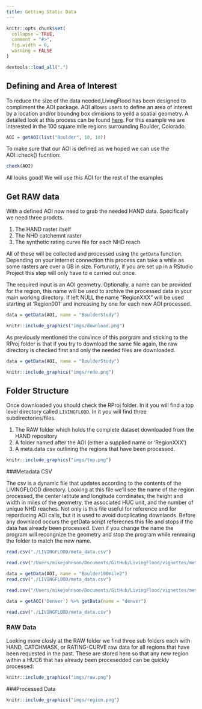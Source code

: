 ```yaml
---
title: Getting Static Data
---
```


```r
knitr::opts_chunk$set(
  collapse = TRUE,
  comment = "#>",
  fig.width = 6,
  warning = FALSE
)

devtools::load_all(".")
```

## Defining and Area of Interest

To reduce the size of the data needed,LivingFlood has been designed to compliment the AOI package. AOI allows users to define an area of interest by a location and/or boundng box dimisions to yeild a spatial geometry. A detailed look at this process can be found [here](...). For this example we are interested in the  100 square mile regions surrounding Boulder, Colorado.

```r
AOI = getAOI(list("Boulder", 10, 10))
```

To make sure that our AOI is defined as we hoped we can use the AOI::check() fucntion:

```r
check(AOI)
```

All looks good! We will use this AOI for the rest of the examples

## Get RAW data

With a defined AOI now need to grab the needed HAND data. Specifically we need three prodcts. 

  1. The HAND raster itself
  2. The NHD catchemnt raster
  3. The synthetic rating curve file for each NHD reach
  
All of these will be collected and processed using the `getData` function. Depending on your internet connection this process can take a while as some rasters are over a GB in size. Fortunatly, if you are set up in a RStudio Project this step will only have to e carried out once. 

The required input is an AOI geometry. Optionally, a name can be provided for the region, this name will be used to archive the processed data in your main working directory. If left NULL the name "RegionXXX" will be used starting at 'Region001' and increasing by one for each new AOI processed.

```r
data = getData(AOI, name = "BoulderStudy")

```

```r
knitr::include_graphics("imgs/download.png")
```


As previously mentioned the convince of this porgram and sticking to the RProj folder is that if you try to download the same file again, the raw directory is checked first and only the needed files are downloaded. 

```r
data = getData(AOI, name = "BoulderStudy")
```

```r
knitr::include_graphics("imgs/redo.png")
```


## Folder Structure

Once downloaded you should check the RProj folder. In it you will find a top level directory called `LIVINGFLOOD`. In it you will find three subdirectories/files. 

  1. The RAW folder which holds the complete dataset downloaded from the HAND repository
  2. A folder named after the AOI (either a supplied name or 'RegionXXX')
  3. A meta.data csv outlining the regions that have been processed.

```r
knitr::include_graphics("imgs/top.png")
```


###Metadata CSV

The csv is a dynamic file that updates according to the contents of the LIVINGFLOOD directory. Looking at this file we'll see the name of the region processed, the center latitute and longitude corrdinates; the height and width in miles of the geometry, the associated HUC unit, and the number of unique NHD reaches. Not only is this file useful for reference and for reporducing AOI calls, but it is used to avoid ducplicating downlaods. Before any downlaod occurs the getData script referecnes this file and stops if the data has already been processed. Even if you change the name the program will recongnize the geometry and stop the program while renmaing the folder to match the new name.

```r
read.csv("./LIVINGFLOOD/meta_data.csv")
```

```r
read.csv("/Users/mikejohnson/Documents/GitHub/LivingFlood/vignettes/meta_data1.csv")
```

```r
data = getData(AOI, name = "Boulder100mile2")
read.csv("./LIVINGFLOOD/meta_data.csv")
```

```r
read.csv("/Users/mikejohnson/Documents/GitHub/LivingFlood/vignettes/meta_data2.csv")
```

```r
data = getAOI('Denver') %>% getData(name = "denver")
```
```r
read.csv("./LIVINGFLOOD/meta_data.csv")
```

### RAW Data

Looking more closly at the RAW folder we find three sub folders each with HAND, CATCHMASK, or RATING-CURVE raw data for all regions that have been requested in the past. These are stored here so that any new region within a HUC6 that has already been procesedded can be quickly processed:

```r
knitr::include_graphics("imgs/raw.png")
```

###Processed Data

```r
knitr::include_graphics("imgs/region.png")
```

